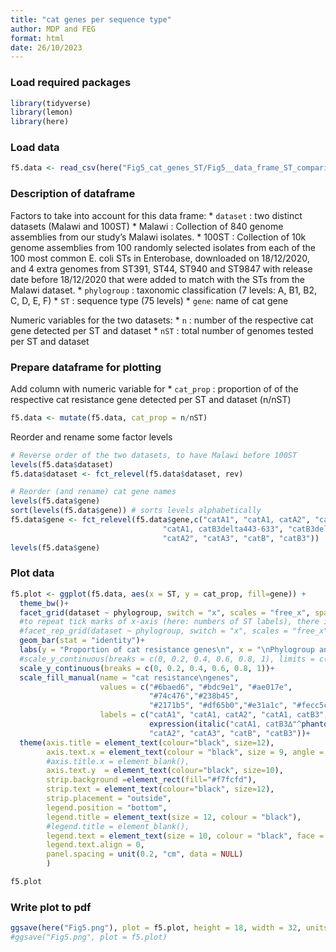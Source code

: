 ```yaml
---
title: "cat genes per sequence type"
author: MDP and FEG
format: html
date: 26/10/2023
---
```


### Load required packages

```r
library(tidyverse)
library(lemon)
library(here)
```

### Load data

```r
f5.data <- read_csv(here("Fig5_cat_genes_ST/Fig5__data_frame_ST_comparison_Malawi_vs_100ST.csv"), col_types = "ffffnn")
```

### Description of dataframe

Factors to take into account for this data frame:
* `dataset` : two distinct datasets (Malawi and 100ST)
    * Malawi : Collection of 840 genome assemblies from our study's Malawi isolates.
    * 100ST : Collection of 10k genome assemblies from 100 randomly selected isolates from each of the 100 most common E. coli STs in Enterobase, downloaded on 18/12/2020, and 4 extra genomes from ST391, ST44, ST940 and ST9847 with release date before 18/12/2020 that were added to match with the STs from the Malawi dataset.
* `phylogroup` : taxonomic classification (7 levels: A, B1, B2, C, D, E, F)
* `ST` : sequence type (75 levels)
* `gene`: name of cat gene

Numeric variables for the two datasets:
* `n` : number of the respective cat gene detected per ST and dataset
* `nST` : total number of genomes tested per ST and dataset


### Prepare dataframe for plotting

Add column with numeric variable for
* `cat_prop` : proportion of of the respective cat resistance gene detected per ST and dataset (n/nST)
```r
f5.data <- mutate(f5.data, cat_prop = n/nST)
```

Reorder and rename some factor levels
```r
# Reverse order of the two datasets, to have Malawi before 100ST
levels(f5.data$dataset)
f5.data$dataset <- fct_relevel(f5.data$dataset, rev)

# Reorder (and rename) cat gene names
levels(f5.data$gene)
sort(levels(f5.data$gene)) # sorts levels alphabetically
f5.data$gene <- fct_relevel(f5.data$gene,c("catA1", "catA1, catA2", "catA1, catB3",
                                  "catA1, catB3delta443-633", "catB3delta443-633",
                                  "catA2", "catA3", "catB", "catB3"))
levels(f5.data$gene)
```


### Plot data
```r
f5.plot <- ggplot(f5.data, aes(x = ST, y = cat_prop, fill=gene)) +
  theme_bw()+
  facet_grid(dataset ~ phylogroup, switch = "x", scales = "free_x", space = "free_x")+
  #to repeat tick marks of x-axis (here: numbers of ST labels), there is currently an issue with the lemon package: the gap between the facets is increased and it is not possible to decrease it e.g. with theme(panal.spacing = unit(....)). See: https://github.com/duttashi/visualizer/issues/50
  #facet_rep_grid(dataset ~ phylogroup, switch = "x", scales = "free_x", space = "free_x", repeat.tick.labels = c("x", "right"))+
  geom_bar(stat = "identity")+
  labs(y = "Proportion of cat resistance genes\n", x = "\nPhylogroup and sequence types (ST)")+
  #scale_y_continuous(breaks = c(0, 0.2, 0.4, 0.6, 0.8, 1), limits = c(-0.05, 1.05))+
  scale_y_continuous(breaks = c(0, 0.2, 0.4, 0.6, 0.8, 1))+
  scale_fill_manual(name = "cat resistance\ngenes",
                    values = c("#6baed6", "#bdc9e1", "#ae017e",
                               "#74c476","#238b45",
                               "#2171b5", "#df65b0","#e31a1c", "#fecc5c"),
                    labels = c("catA1", "catA1, catA2", "catA1, catB3",
                               expression(italic("catA1, catB3∆"^phantom()^"443-633")), expression(italic("catB3∆"^phantom()^"443-633")),
                               "catA2", "catA3", "catB", "catB3"))+
  theme(axis.title = element_text(colour="black", size=12),
        axis.text.x = element_text(colour = "black", size = 9, angle = 60, vjust = 0.5, hjust = 0.5),
        #axis.title.x = element_blank(),
        axis.text.y  = element_text(colour="black", size=10),
        strip.background =element_rect(fill="#f7fcfd"),
        strip.text = element_text(colour="black", size=12),
        strip.placement = "outside", 
        legend.position = "bottom",
        legend.title = element_text(size = 12, colour = "black"),
        #legend.title = element_blank(),
        legend.text = element_text(size = 10, colour = "black", face = "italic"),
        legend.text.align = 0,
        panel.spacing = unit(0.2, "cm", data = NULL)
        )

f5.plot
```


### Write plot to pdf

```r
ggsave(here("Fig5.png"), plot = f5.plot, height = 18, width = 32, units = "cm", dpi = 300)
#ggsave("Fig5.png", plot = f5.plot)
```


